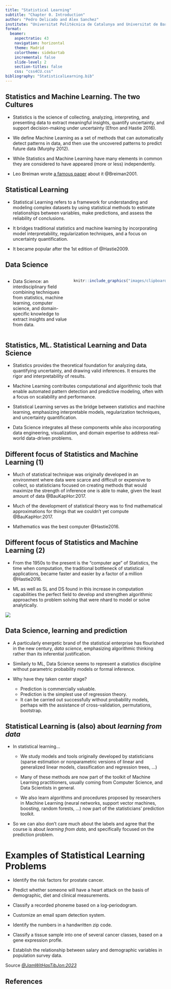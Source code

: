 ```yaml
---
title: "Statistical Learning"
subtitle: "Chapter 0. Introduction"
author: "Pedro Delicado and Alex Sanchez"
institute: "Universitat Politécnica de Catalunya and Universitat de Barcelona"
format: 
  beamer:
    aspectratio: 43
    navigation: horizontal
    theme: Madrid
    colortheme: sidebartab
    incremental: false
    slide-level: 2
    section-titles: false
    css: "css4CU.css"
bibliography: "StatisticalLearning.bib"
---
```


## Statistics and Machine Learning. The two Cultures

-   Statistics is the science of collecting, analyzing, interpreting, and presenting data to extract meaningful insights, quantify uncertainty, and support decision-making under uncertainty (Efron and Hastie 2016).

-   We define Machine Learning as a set of methods that can automatically detect patterns in data, and then use the uncovered patterns to predict future data (Murphy 2012).

-   While Statistics and Machine Learning have many elements in common they are considered to have appeared (more or less) independently.

-   Leo Breiman wrote [a famous paper](https://projecteuclid.org/journals/statistical-science/volume-16/issue-3/Statistical-Modeling--The-Two-Cultures-with-comments-and-a/10.1214/ss/1009213726.full) about it @Breiman2001.

## Statistical Learning

-   Statistical Learning refers to a framework for understanding and modeling complex datasets by using statistical methods to estimate relationships between variables, make predictions, and assess the reliability of conclusions.

-   It bridges traditional statistics and machine learning by incorporating model interpretability, regularization techniques, and a focus on uncertainty quantification.

-   It became popular after the 1st edition of @Hastie2009.

## Data Science

:::::: columns
:::: {.column width="40%"}
::: font70
-   Data Science: an interdisciplinary field combining techniques from statistics, machine learning, computer science, and domain-specific knowledge to extract insights and value from data.
:::
::::

::: {.column width="60%"}

```r
knitr::include_graphics("images/clipboard-1391905995.png")
```

:::
::::::

## Statistics, ML. Statistical Learning and Data Science

-   Statistics provides the theoretical foundation for analyzing data, quantifying uncertainty, and drawing valid inferences. It ensures the rigor and interpretability of results.

-   Machine Learning contributes computational and algorithmic tools that enable automated pattern detection and predictive modeling, often with a focus on scalability and performance.

-   Statistical Learning serves as the bridge between statistics and machine learning, emphasizing interpretable models, regularization techniques, and uncertainty quantification.

-   Data Science integrates all these components while also incorporating data engineering, visualization, and domain expertise to address real-world data-driven problems.

## Different focus of Statistics and Machine Learning (1)

-   Much of statistical technique was originally developed in an environment where data were scarce and difficult or expensive to collect, so statisticians focused on creating methods that would maximize the strength of inference one is able to make, given the least amount of data @BauKapHor:2017.

-   Much of the development of statistical theory was to find mathematical approximations for things that we couldn't yet compute @BauKapHor:2017.

-   Mathematics was the best computer @Hastie2016.

## Different focus of Statistics and Machine Learning (2)

-   From the 1950s to the present is the "computer age" of Statistics, the time when computation, the traditional bottleneck of statistical applications, became faster and easier by a factor of a million @Hastie2016.

-   ML as well as SL and DS found in this increase in computation capabilities the perfect field to develop and strengthen algorithmic approaches to problem solving that were nhard to model or solve analytically.

![](images/clipboard-2621249454.png)

<!-- - The center of the field [Statistics] has in fact moved in the past sixty years, from its traditional home in mathematics and logic toward a more computational focus (Efron and Hastie 2016). -->

<!-- - Today, the manner in which we extract meaning from data is different in two ways, both due primarily to advances in computing: -->

<!-- - we are able to compute many more things than we could before, and; -->

<!-- - we have a lot more data than we had before. -->

<!-- (Baumer, Kaplan, and Horton 2017) -->

<!-- - Michael Jordan (UC Berkeley) has described Data Science as the marriage of computational thinking and inferential thinking. [...] These styles of thinking support each other. -->

<!-- - Data Science is a science, a rigorous discipline combining elements of Statistics and Computer Science, with roots in Mathematics. -->

## Data Science, learning and prediction

-   A particularly energetic brand of the statistical enterprise has flourished in the new century, *data science*, emphasizing algorithmic thinking rather than its inferential justification.

-   Similarly to ML, Data Science seems to represent a statistics discipline without parametric probability models or formal inference.

-   Why have they taken center stage?

    -   Prediction is commercially valuable.
    -   Prediction is the simplest use of regression theory.
    -   It can be carried out successfully without probability models, perhaps with the assistance of cross-validation, permutations, bootstrap.

## Statistical Learning is (also) about _learning from data_

- In statistical learning...

  - We study models and tools originally developed by statisticians (sparse estimation or nonparametric versions of linear and generalized linear models, classification and regression trees, ...)
  
  - Many of these methods are now part of the toolkit of Machine Learning practitioners, usually coming from Computer Science, and Data Scientists in general.

  - We also  learn algorithms and procedures proposed by researchers in Machine Learning (neural networks, support vector machines, boosting, random forests, ...)  now part of the statisticians' prediction toolkit.

- So we can also don't care much about the labels and agree that the course is about *learning from data*, and specifically focused on the prediction problem.

# Examples of Statistical Learning Problems

- Identify the risk factors for prostate cancer.

- Predict whether someone will have a heart attack on the basis of demographic, diet and clinical measurements.

- Classify a recorded phoneme based on a log-periodogram.

- Customize an email spam detection system.

- Identify the numbers in a handwritten zip code.

- Classify a tissue sample into one of several cancer classes, based on a gene expression profle.

- Establish the relationship between salary and demographic variables in population survey data.

Source _[@JamWitHasTibJon:2023](https://web.stanford.edu/~hastie/ISLR2/Slides/Ch1_Inroduction.pdf)_


## References
